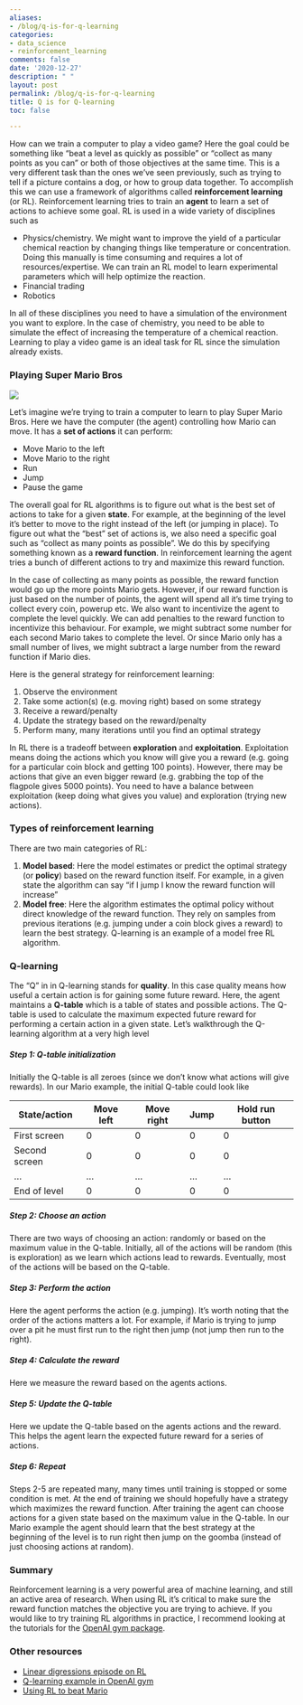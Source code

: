 ```yaml
---
aliases:
- /blog/q-is-for-q-learning
categories:
- data_science
- reinforcement_learning
comments: false
date: '2020-12-27'
description: " "
layout: post
permalink: /blog/q-is-for-q-learning
title: Q is for Q-learning
toc: false

---
```


How can we train a computer to play a video game? Here the goal could be something like “beat a level as quickly as possible” or “collect as many points as you can” or both of those objectives at the same time.  This is a very different task than the ones we’ve seen previously, such as trying to tell if a picture contains a dog, or how to group data together. To accomplish this we can use a framework of algorithms called **reinforcement learning** (or RL). Reinforcement learning tries to train an **agent** to learn a set of actions to achieve some goal. RL is used in a wide variety of disciplines such as

* Physics/chemistry. We might want to improve the yield of a particular chemical reaction by changing things like temperature or concentration. Doing this manually is time consuming and requires a lot of resources/expertise. We can train an RL model to learn experimental parameters which will help optimize the reaction.
* Financial trading
* Robotics

In all of these disciplines you need to have a simulation of the environment you want to explore. In the case of chemistry, you need to be able to simulate the effect of increasing the temperature of a chemical reaction. Learning to play a video game is an ideal task for RL since the simulation already exists. 


### Playing Super Mario Bros

![](super-mario-bros.jpg)

Let’s imagine we’re trying to train a computer to learn to play Super Mario Bros. Here we have the computer (the agent) controlling how Mario can move. It has a **set of actions** it can perform: 

* Move Mario to the left
* Move Mario to the right
* Run
* Jump
* Pause the game

The overall goal for RL algorithms is to figure out what is the best set of actions to take for a given **state**. For example, at the beginning of the level it’s better to move to the right instead of the left (or jumping in place). To figure out what the “best” set of actions is, we also need a specific goal such as “collect as many points as possible”. We do this by specifying something known as a **reward function**. In reinforcement learning the agent tries a bunch of different actions to try and maximize this reward function.

In the case of collecting as many points as possible, the reward function would go up the more points Mario gets. However, if our reward function is just based on the number of points, the agent will spend all it’s time trying to collect every coin, powerup etc. We also want to incentivize the agent to complete the level quickly. We can add penalties to the reward function to incentivize this behaviour. For example, we might subtract some number for each second Mario takes to complete the level. Or since Mario only has a small number of lives, we might subtract a large number from the reward function if Mario dies.

Here is the general strategy for reinforcement learning:

1. Observe the environment
2. Take some action(s) (e.g. moving right) based on some strategy
3. Receive a reward/penalty
4. Update the strategy based on the reward/penalty
5. Perform many, many iterations until you find an optimal strategy

In RL there is a tradeoff between **exploration** and **exploitation**. Exploitation means doing the actions which you know will give you a reward (e.g. going for a particular coin block and getting 100 points). However, there may be actions that give an even bigger reward (e.g. grabbing the top of the flagpole gives 5000 points). You need to have a balance between exploitation (keep doing what gives you value) and exploration (trying new actions).

### Types of reinforcement learning

There are two main categories of RL:

1. **Model based**: Here the model estimates or predict the optimal strategy (or **policy**) based on the reward function itself. For example, in a given state the algorithm can say “if I jump I know the reward function will increase” 
2. **Model free**: Here the algorithm estimates the optimal policy without direct knowledge of the reward function. They rely on samples from previous iterations (e.g. jumping under a coin block gives a reward) to learn the best strategy. Q-learning is an example of a  model free RL algorithm.  

### Q-learning

The “Q” in in Q-learning stands for **quality**. In this case quality means how useful a certain action is for gaining some future reward. Here, the agent maintains a **Q-table** which is a table of states and possible actions. The Q-table is used to calculate the maximum expected future reward for performing a certain action in a given state. Let’s walkthrough the Q-learning algorithm at a very high level

##### Step 1: Q-table initialization

Initially the Q-table is all zeroes (since we don’t know what actions will give rewards). In our Mario example, the initial Q-table could look like

| State/action  | Move left | Move right | Jump | Hold run button |
|---------------|-----------|------------|------|-----------------|
| First screen  | 0         | 0          | 0    | 0               |
| Second screen | 0         | 0          | 0    | 0               |
| ...           | ...       | ...        | ...  | ...             |
| End of level  | 0         | 0          | 0    | 0               |

##### Step 2: Choose an action

There are two ways of choosing an action: randomly or based on the maximum value in the Q-table. Initially, all of the actions will be random (this is exploration) as we learn which actions lead to rewards. Eventually, most of the actions will be based on the Q-table.

##### Step 3: Perform the action

Here the agent performs the action (e.g. jumping). It’s worth noting that the order of the actions matters a lot. For example, if Mario is trying to jump over a pit he must first run to the right then jump (not jump then run to the right).

##### Step 4: Calculate the reward

Here we measure the reward based on the agents actions.

##### Step 5: Update the Q-table

Here we update the Q-table based on the agents actions and the reward. This helps the agent learn the expected future reward for a series of actions.

##### Step 6: Repeat

Steps 2-5 are repeated many, many times until training is stopped or some condition is met. At the end of training we should hopefully have a strategy which maximizes the reward function. After training the agent can choose actions for a given state based on the maximum value in the Q-table. In our Mario example the agent should learn that the best strategy at the beginning of the level is to run right then jump on the goomba (instead of just choosing actions at random).

### Summary

Reinforcement learning is a very powerful area of machine learning, and still an active area of research. When using RL it’s critical to make sure the reward function matches the objective you are trying to achieve. If you would like to try training RL algorithms in practice, I recommend looking at the tutorials for the [OpenAI gym package](https://gym.openai.com/).

### Other resources

* [Linear digressions episode on RL](http://lineardigressions.com/episodes/2016/8/20/reinforcement-learning-for-artificial-intelligence)
* [Q-learning example in OpenAI gym](https://www.learndatasci.com/tutorials/reinforcement-q-learning-scratch-python-openai-gym/)
* [Using RL to beat Mario](https://towardsdatascience.com/a-beginners-guide-to-reinforcement-learning-with-a-mario-bros-example-fa0e0563aeb7)




